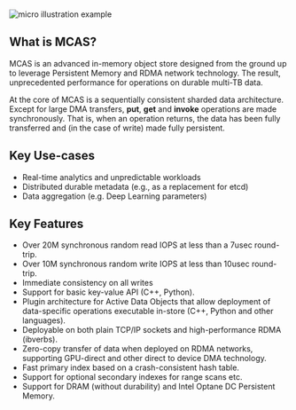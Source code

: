 
<br />

<Row className="mock-gallery">
<Column colMd={2} colLg={2}>

![micro illustration example](../images/1x/MCAS_logo_wb.png)

</Column>
<Column colMd={4} colLg={4}>


</Column>
<Column colMd={4} colLg={4}>



</Column>
</Row>





## What is MCAS?

MCAS is an advanced in-memory object store designed from the ground up
to leverage Persistent Memory and RDMA network technology.  The result,
unprecedented performance for operations on durable multi-TB data.

At the core of MCAS is a sequentially consistent sharded data architecture.
Except for large DMA transfers, <strong>put</strong>, <strong>get</strong> and <strong>invoke</strong> operations are made synchronously.  That is, when
an operation returns, the data has been fully transferred and (in the case
of write) made fully persistent.


## Key Use-cases

* Real-time analytics and unpredictable workloads
* Distributed durable metadata (e.g., as a replacement for etcd)
* Data aggregation (e.g. Deep Learning parameters)

## Key Features

* Over 20M synchronous random read IOPS at less than a 7usec round-trip.
* Over 10M synchronous random write IOPS at less than 10usec round-trip.
* Immediate consistency on all writes
* Support for basic key-value API (C++, Python).
* Plugin architecture for Active Data Objects that allow deployment of data-specific operations executable in-store (C++, Python and other languages).
* Deployable on both plain TCP/IP sockets and high-performance RDMA (ibverbs).
* Zero-copy transfer of data when deployed on RDMA networks, supporting GPU-direct and other direct to device DMA technology.
* Fast primary index based on a crash-consistent hash table.
* Support for optional secondary indexes for range scans etc.
* Support for DRAM (without durability) and Intel Optane DC Persistent Memory.

